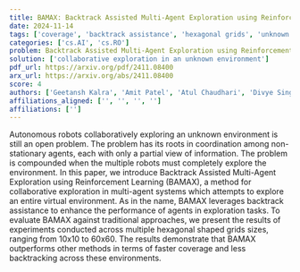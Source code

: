 ```yaml
---
title: BAMAX: Backtrack Assisted Multi-Agent Exploration using Reinforcement Learning
date: 2024-11-14
tags: ['coverage', 'backtrack assistance', 'hexagonal grids', 'unknown environment', 'autonomous robots', 'reinforcement learning', 'performance enhancement', 'backtracking', 'exploration tasks', 'multi-agent systems', 'collaborative exploration']
categories: ['cs.AI', 'cs.RO']
problem: Backtrack Assisted Multi-Agent Exploration using Reinforcement Learning
solution: ['collaborative exploration in an unknown environment']
pdf_url: https://arxiv.org/pdf/2411.08400
arx_url: https://arxiv.org/abs/2411.08400
score: 4
authors: ['Geetansh Kalra', 'Amit Patel', 'Atul Chaudhari', 'Divye Singh']
affiliations_aligned: ['', '', '', '']
affiliations: ['']
---
```



Autonomous robots collaboratively exploring an unknown environment is still an open problem. The problem has its roots in coordination among non-stationary agents, each with only a partial view of information. The problem is compounded when the multiple robots must completely explore the environment. In this paper, we introduce Backtrack Assisted Multi-Agent Exploration using Reinforcement Learning (BAMAX), a method for collaborative exploration in multi-agent systems which attempts to explore an entire virtual environment. As in the name, BAMAX leverages backtrack assistance to enhance the performance of agents in exploration tasks. To evaluate BAMAX against traditional approaches, we present the results of experiments conducted across multiple hexagonal shaped grids sizes, ranging from 10x10 to 60x60. The results demonstrate that BAMAX outperforms other methods in terms of faster coverage and less backtracking across these environments.